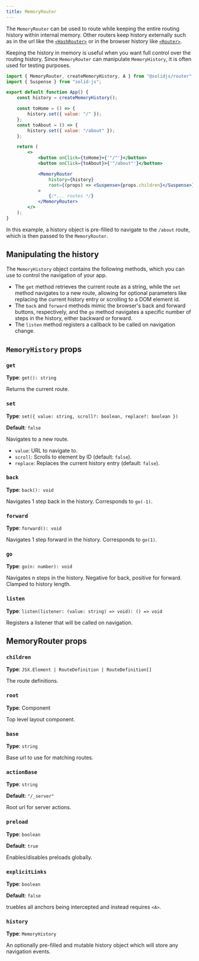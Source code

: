 ```yaml
---
title: MemoryRouter
---
```


The `MemoryRouter` can be used to route while keeping the entire routing history within internal memory.
Other routers keep history externally such as in the url like the [`<HashRouter>`](/solid-router/reference/components/hash-router) or in the browser history like [`<Router>`](/solid-router/reference/components/memory-router).

Keeping the history in memory is useful when you want full control over the routing history.
Since `MemoryRouter` can manipulate `MemoryHistory`, it is often used for testing purposes.

```jsx
import { MemoryRouter, createMemoryHistory, A } from "@solidjs/router";
import { Suspense } from "solid-js";

export default function App() {
	const history = createMemoryHistory();

	const toHome = () => {
		history.set({ value: "/" });
	};
	const toAbout = () => {
		history.set({ value: "/about" });
	};

	return (
		<>
			<button onClick={toHome}>{'"/"'}</button>
			<button onClick={toAbout}>{'"/about"'}</button>

			<MemoryRouter
				history={history}
				root={(props) => <Suspense>{props.children}</Suspense>}
			>
				{/*... routes */}
			</MemoryRouter>
		</>
	);
}
```

In this example, a history object is pre-filled to navigate to the `/about` route, which is then passed to the `MemoryRouter`.

## Manipulating the history

The `MemoryHistory` object contains the following methods, which you can use to control the navigation of your app.

- The `get` method retrieves the current route as a string, while the `set` method navigates to a new route, allowing for optional parameters like replacing the current history entry or scrolling to a DOM element id.
- The `back` and `forward` methods mimic the browser's back and forward buttons, respectively, and the `go` method navigates a specific number of steps in the history, either backward or forward.
- The `listen` method registers a callback to be called on navigation change.

## `MemoryHistory` props

### `get`

**Type**: `get(): string`

Returns the current route.

### `set`

**Type**: `set({ value: string, scroll?: boolean, replace?: boolean })`

**Default**: `false`

Navigates to a new route.

- `value`: URL to navigate to.
- `scroll`: Scrolls to element by ID (default: `false`).
- `replace`: Replaces the current history entry (default: `false`).

### `back`

**Type**: `back(): void`

Navigates 1 step back in the history.
Corresponds to `go(-1)`.

### `forward`

**Type**: `forward(): void`

Navigates 1 step forward in the history.
Corresponds to `go(1)`.

### `go`

**Type**: `go(n: number): void`

Navigates n steps in the history.
Negative for back, positive for forward.
Clamped to history length.

### `listen`

**Type**: `listen(listener: (value: string) => void): () => void`

Registers a listener that will be called on navigation.

## MemoryRouter props

### `children`

**Type**: `JSX.Element | RouteDefinition | RouteDefinition[]`

The route definitions.

### `root`

**Type**: Component

Top level layout component.

### `base`

**Type**: `string`

Base url to use for matching routes.

### `actionBase`

**Type**: `string`

**Default**: `"/_server"`

Root url for server actions.

### `preload`

**Type**: `boolean`

**Default**: `true`

Enables/disables preloads globally.

### `explicitLinks`

**Type**: `boolean`

**Default**: `false`

truebles all anchors being intercepted and instead requires `<A>`.

### `history`

**Type**: `MemoryHistory`

An optionally pre-filled and mutable history object which will store any navigation events.
